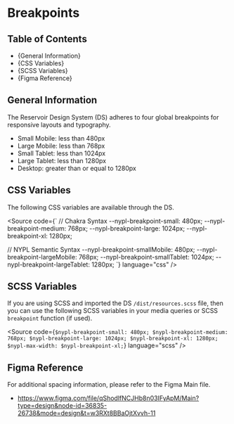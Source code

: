 

<Meta title="Style Guide/Breakpoints" />

# Breakpoints

## Table of Contents

- {<Link href="#general-information" target="_self">General Information</Link>}
- {<Link href="#css-variables" target="_self">CSS Variables</Link>}
- {<Link href="#scss-variables" target="_self">SCSS Variables</Link>}
- {<Link href="#figma-reference" target="_self">Figma Reference</Link>}

## General Information

The Reservoir Design System (DS) adheres to four global breakpoints for
responsive layouts and typography.

- Small Mobile: less than 480px
- Large Mobile: less than 768px
- Small Tablet: less than 1024px
- Large Tablet: less than 1280px
- Desktop: greater than or equal to 1280px

## CSS Variables

The following CSS variables are available through the DS.

<Source
  code={`
// Chakra Syntax
--nypl-breakpoint-small: 480px;
--nypl-breakpoint-medium: 768px;
--nypl-breakpoint-large: 1024px;
--nypl-breakpoint-xl: 1280px;

// NYPL Semantic Syntax
--nypl-breakpoint-smallMobile: 480px;
--nypl-breakpoint-largeMobile: 768px;
--nypl-breakpoint-smallTablet: 1024px;
--nypl-breakpoint-largeTablet: 1280px;
`}
language="css"
/>

## SCSS Variables

If you are using SCSS and imported the DS `/dist/resources.scss` file, then you
can use the following SCSS variables in your media queries or SCSS `breakpoint`
function (if used).

<Source
  code={`
$nypl-breakpoint-small: 480px;
$nypl-breakpoint-medium: 768px;
$nypl-breakpoint-large: 1024px;
$nypl-breakpoint-xl: 1280px;
$nypl-max-width: $nypl-breakpoint-xl;
`}
  language="scss"
/>

## Figma Reference

For additional spacing information, please refer to the Figma Main file.

- https://www.figma.com/file/qShodlfNCJHb8n03IFyApM/Main?type=design&node-id=36835-26738&mode=design&t=w3RXt8BBaOjtXvvh-11
